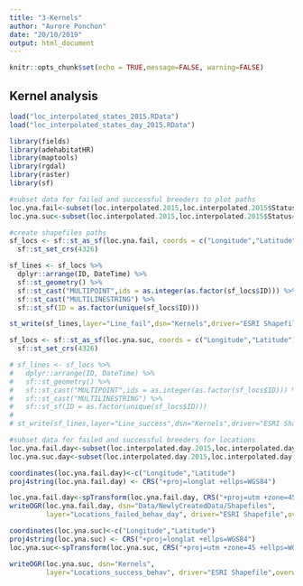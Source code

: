 ```yaml
---
title: "3-Kernels"
author: "Aurore Ponchon"
date: "20/10/2019"
output: html_document
---
```


```r
knitr::opts_chunk$set(echo = TRUE,message=FALSE, warning=FALSE)
```

## Kernel analysis


```r
load("loc_interpolated_states_2015.RData")
load("loc_interpolated_states_day_2015.RData")

library(fields)
library(adehabitatHR)
library(maptools)
library(rgdal)
library(raster)
library(sf)

#subset data for failed and successful breeders to plot paths
loc.yna.fail<-subset(loc.interpolated.2015,loc.interpolated.2015$Status=="fail")
loc.yna.suc<-subset(loc.interpolated.2015,loc.interpolated.2015$Status=="success")

#create shapefiles paths
sf_locs <- sf::st_as_sf(loc.yna.fail, coords = c("Longitude","Latitude")) %>% 
  sf::st_set_crs(4326)

sf_lines <- sf_locs %>%
  dplyr::arrange(ID, DateTime) %>%
  sf::st_geometry() %>%
  sf::st_cast("MULTIPOINT",ids = as.integer(as.factor(sf_locs$ID))) %>%
  sf::st_cast("MULTILINESTRING") %>%
  sf::st_sf(ID = as.factor(unique(sf_locs$ID)))

st_write(sf_lines,layer="Line_fail",dsn="Kernels",driver="ESRI Shapefile", delete_layer = TRUE,update=T)

sf_locs <- sf::st_as_sf(loc.yna.suc, coords = c("Longitude","Latitude")) %>% 
  sf::st_set_crs(4326)

# sf_lines <- sf_locs %>% 
#   dplyr::arrange(ID, DateTime) %>% 
#   sf::st_geometry() %>% 
#   sf::st_cast("MULTIPOINT",ids = as.integer(as.factor(sf_locs$ID))) %>% 
#   sf::st_cast("MULTILINESTRING") %>% 
#   sf::st_sf(ID = as.factor(unique(sf_locs$ID)))
# 
# st_write(sf_lines,layer="Line_success",dsn="Kernels",driver="ESRI Shapefile", delete_layer = TRUE,update=T)

#subset data for failed and successful breeders for locations
loc.yna.fail.day<-subset(loc.interpolated.day.2015,loc.interpolated.day.2015$Status=="fail")
loc.yna.suc.day<-subset(loc.interpolated.day.2015,loc.interpolated.day.2015$Status=="success")

coordinates(loc.yna.fail.day)<-c("Longitude","Latitude")
proj4string(loc.yna.fail.day) <- CRS("+proj=longlat +ellps=WGS84")

loc.yna.fail.day<-spTransform(loc.yna.fail.day, CRS("+proj=utm +zone=45 +ellps=WGS84"))
writeOGR(loc.yna.fail.day, dsn="Data/NewlyCreatedData/Shapefiles",
         layer="Locations_failed_behav_day", driver="ESRI Shapefile",overwrite_layer=T)

coordinates(loc.yna.suc)<-c("Longitude","Latitude")
proj4string(loc.yna.suc) <- CRS("+proj=longlat +ellps=WGS84")
loc.yna.suc<-spTransform(loc.yna.suc, CRS("+proj=utm +zone=45 +ellps=WGS84"))

writeOGR(loc.yna.suc, dsn="Kernels",
         layer="Locations_success_behav", driver="ESRI Shapefile",overwrite_layer=T)


```